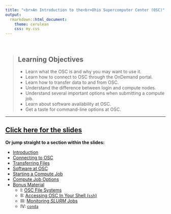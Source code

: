 ```yaml
---
title: "<br>An Introduction to the<br>Ohio Supercomputer Center (OSC)"
output:
  rmarkdown::html_document:
    theme: cerulean
    css: my.css
---
```


<br>

> ## Learning Objectives
>
> * Learn what the OSC is and why you may want to use it.
> * Learn how to connect to OSC through the OnDemand portal.
> * Learn how to transfer data to and from OSC.
> * Understand the difference between login and compute nodes.
> * Understand several important options when submitting a compute job.
> * Learn about software availability at OSC.
> * Get a taste for command-line options at OSC.

------------

## <a href="slides/03-OSC.html" target="_blank">Click here for the slides</a>


**Or jump straight to a section within the slides:**

- [Introduction](slides/03-OSC.html#introduction)
- [Connecting to OSC](slides/03-OSC.html#connect)
- [Transferring Files](slides/03-OSC.html#transfer)
- [Software at OSC](slides/03-OSC.html#software)
- [Starting a Compute Job](slides/03-OSC.html#jobs)
- [Compute Job Options](slides/03-OSC.html#job_options)
- [Bonus Material](slides/03-OSC.html#bonus)
  - I: [OSC File Systems](slides/03-OSC.html#filesystems)
  - II: [Accessing OSC In Your Shell (`ssh`)](slides/03-OSC.html#shell)
  - III: [Monitoring *SLURM* Jobs](slides/03-OSC.html#monitor)
  - IV: [`conda`](slides/03-OSC.html#conda)

<br> <br> <br>
